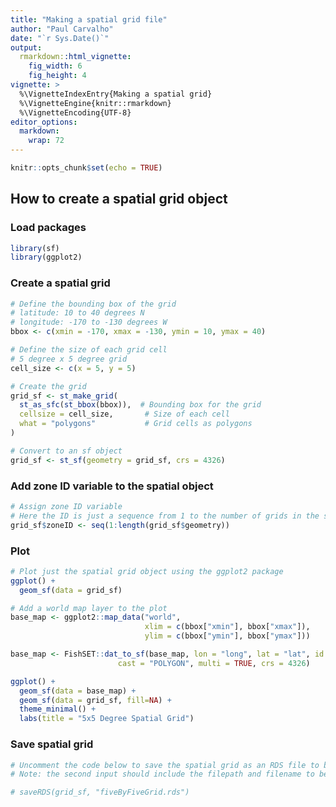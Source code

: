 ```yaml
---
title: "Making a spatial grid file"
author: "Paul Carvalho"
date: "`r Sys.Date()`"
output:
  rmarkdown::html_vignette:
    fig_width: 6
    fig_height: 4
vignette: >
  %\VignetteIndexEntry{Making a spatial grid}
  %\VignetteEngine{knitr::rmarkdown}
  %\VignetteEncoding{UTF-8}
editor_options: 
  markdown: 
    wrap: 72
---
```



```r
knitr::opts_chunk$set(echo = TRUE)
```

## How to create a spatial grid object

### Load packages
```r
library(sf) 
library(ggplot2)
```

### Create a spatial grid
```r
# Define the bounding box of the grid
# latitude: 10 to 40 degrees N
# longitude: -170 to -130 degrees W
bbox <- c(xmin = -170, xmax = -130, ymin = 10, ymax = 40)

# Define the size of each grid cell
# 5 degree x 5 degree grid
cell_size <- c(x = 5, y = 5)

# Create the grid
grid_sf <- st_make_grid(
  st_as_sfc(st_bbox(bbox)),  # Bounding box for the grid
  cellsize = cell_size,       # Size of each cell
  what = "polygons"           # Grid cells as polygons
)

# Convert to an sf object
grid_sf <- st_sf(geometry = grid_sf, crs = 4326)
```

### Add zone ID variable to the spatial object
```r
# Assign zone ID variable
# Here the ID is just a sequence from 1 to the number of grids in the spatial object
grid_sf$zoneID <- seq(1:length(grid_sf$geometry))
```

### Plot
```r
# Plot just the spatial grid object using the ggplot2 package
ggplot() +
  geom_sf(data = grid_sf)

# Add a world map layer to the plot
base_map <- ggplot2::map_data("world",
                              xlim = c(bbox["xmin"], bbox["xmax"]),
                              ylim = c(bbox["ymin"], bbox["ymax"]))

base_map <- FishSET::dat_to_sf(base_map, lon = "long", lat = "lat", id = "group",
                        cast = "POLYGON", multi = TRUE, crs = 4326)

ggplot() +
  geom_sf(data = base_map) +
  geom_sf(data = grid_sf, fill=NA) +
  theme_minimal() +
  labs(title = "5x5 Degree Spatial Grid")
```

### Save spatial grid
```r
# Uncomment the code below to save the spatial grid as an RDS file to be used in FishSET
# Note: the second input should include the filepath and filename to be saved. See help documentation for saveRDS().

# saveRDS(grid_sf, "fiveByFiveGrid.rds")
```
